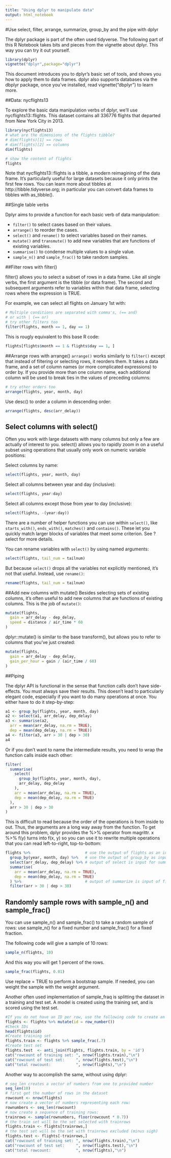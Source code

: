 ```yaml
---
title: "Using dplyr to manipulate data"
output: html_notebook
---
```


#Use select, filter, arrange, summarize, group_by and the pipe with dplyr

The dplyr package is part of the often used tidyverse. The following part of this R Notebook takes bits and pieces from the vignette about dplyr. This way you can try it out yourself.

```r
library(dplyr)
vignette("dplyr",package="dplyr")
```

This document introduces you to dplyr’s basic set of tools, and shows you how to apply them to data frames. dplyr also supports databases via the dbplyr package, once you’ve installed, read vignette("dbplyr") to learn more.

##Data: nycflights13

To explore the basic data manipulation verbs of dplyr, we’ll use nycflights13::flights. This dataset contains all 336776 flights that departed from New York City in 2013. 

```r
library(nycflights13)
# what are the dimensions of the flights tibble?
# dim(flights)[1] == rows
# dim(flights)[2] == columns
dim(flights)
```

```r
# show the content of flights
flights
```
Note that nycflights13::flights is a tibble, a modern reimagining of the data frame. It’s particularly useful for large datasets because it only prints the first few rows. You can learn more about tibbles at http://tibble.tidyverse.org; in particular you can convert data frames to tibbles with as_tibble().

##Single table verbs

Dplyr aims to provide a function for each basic verb of data manipulation:

* `filter()` to select cases based on their values.
* `arrange()` to reorder the cases.
* `select()` and `rename()` to select variables based on their names.
* `mutate()` and `transmute()` to add new variables that are functions of existing variables.
* `summarise()` to condense multiple values to a single value.
* `sample_n()` and `sample_frac()` to take random samples.

##Filter rows with filter()

filter() allows you to select a subset of rows in a data frame. Like all single verbs, the first argument is the tibble (or data frame). The second and subsequent arguments refer to variables within that data frame, selecting rows where the expression is TRUE.

For example, we can select all flights on January 1st with:

```r
# Multiple conditions are separated with comma's, (== and) 
# or with | (== or)
# try other filters too
filter(flights, month == 1, day == 1)
```
This is rougly equivalent to this base R code:

```r
flights[flights$month == 1 & flights$day == 1, ]
```

##Arrange rows with arrange()
`arrange()` works similarly to `filter()` except that instead of filtering or selecting rows, it reorders them. It takes a data frame, and a set of column names (or more complicated expressions) to order by. If you provide more than one column name, each additional column will be used to break ties in the values of preceding columns:

```r
# try other orders too
arrange(flights, year, month, day)
```
Use desc() to order a column in descending order:

```r
arrange(flights, desc(arr_delay))
```


## Select columns with select()
Often you work with large datasets with many columns but only a few are actually of interest to you. select() allows you to rapidly zoom in on a useful subset using operations that usually only work on numeric variable positions:

Select columns by name:
```r
select(flights, year, month, day)
```

Select all columns between year and day (inclusive):
```r
select(flights, year:day)
```

Select all columns except those from year to day (inclusive):
```r
select(flights, -(year:day))
```

There are a number of helper functions you can use within `select()`, like `starts_with()`, `ends_with()`, `matches()` and `contains()`. These let you quickly match larger blocks of variables that meet some criterion. See ?select for more details.

You can rename variables with `select()` by using named arguments:
```r
select(flights, tail_num = tailnum)
```

But because `select()` drops all the variables not explicitly mentioned, it’s not that useful. Instead, use `rename()`:

```r
rename(flights, tail_num = tailnum)
```

##Add new columns with mutate()
Besides selecting sets of existing columns, it’s often useful to add new columns that are functions of existing columns. This is the job of `mutate()`:

```r
mutate(flights,
  gain = arr_delay - dep_delay,
  speed = distance / air_time * 60
)
```
dplyr::mutate() is similar to the base transform(), but allows you to refer to columns that you’ve just created:

```r
mutate(flights,
  gain = arr_delay - dep_delay,
  gain_per_hour = gain / (air_time / 60)
)
```
##Piping

The dplyr API is functional in the sense that function calls don’t have side-effects. You must always save their results. This doesn’t lead to particularly elegant code, especially if you want to do many operations at once. You either have to do it step-by-step:
```r
a1 <- group_by(flights, year, month, day)
a2 <- select(a1, arr_delay, dep_delay)
a3 <- summarise(a2,
  arr = mean(arr_delay, na.rm = TRUE),
  dep = mean(dep_delay, na.rm = TRUE))
a4 <- filter(a3, arr > 30 | dep > 30)
a4
```

Or if you don’t want to name the intermediate results, you need to wrap the function calls inside each other:
```r
filter(
  summarise(
    select(
      group_by(flights, year, month, day),
      arr_delay, dep_delay
    ),
    arr = mean(arr_delay, na.rm = TRUE),
    dep = mean(dep_delay, na.rm = TRUE)
  ),
  arr > 30 | dep > 30
)

```

This is difficult to read because the order of the operations is from inside to out. Thus, the arguments are a long way away from the function. To get around this problem, dplyr provides the %>% operator from magrittr. x %>% f(y) turns into f(x, y) so you can use it to rewrite multiple operations that you can read left-to-right, top-to-bottom:

```r
flights %>%                        # use the output of flights as an input for group_by
  group_by(year, month, day) %>%   # use the output of group_by as input for select
  select(arr_delay, dep_delay) %>% # output of select is input for summarize
  summarise(
    arr = mean(arr_delay, na.rm = TRUE),
    dep = mean(dep_delay, na.rm = TRUE)
  ) %>%                            # output of summarize is input of filter
  filter(arr > 30 | dep > 30)

```
## Randomly sample rows with sample_n() and sample_frac()
You can use sample_n() and sample_frac() to take a random sample of rows: use sample_n() for a fixed number and sample_frac() for a fixed fraction.

The following code will give a sample of 10 rows:
```r
sample_n(flights, 10)
```

And this way you will get 1 percent of the rows.
```r
sample_frac(flights, 0.01)
```

Use replace = TRUE to perform a bootstrap sample. If needed, you can weight the sample with the weight argument.

Another often used implementation of sample_fraq is splitting the dataset in a training and test set. A model is created using the training set, and is scored using the test set.

```r
#If you do not have an ID per row, use the following code to create an ID
flights <- flights %>% mutate(id = row_number())
#Check IDs
head(flights$id)
#Create training set
flights.train <- flights %>% sample_frac(.7)
#Create test set
flights.test  <- anti_join(flights, flights.train, by = 'id')
cat("rowcount of training set: ", nrow(flights.train),"\n")
cat("rowcount of test set:     ", nrow(flights.test),"\n")
cat("total rowcount:           ", nrow(flights),"\n")

```

Another way to accomplish the same, without using dplyr:
```r
# seq_len creates a vector of numbers from one to provided number
seq_len(10)
# first get the number of rows in the dataset
rowcount <- nrow(flights)
# now create a vector of numbers representing each row:
rownumbers <- seq_len(rowcount)
# now create a sequence of training rows:
trainrows <- sample(rownumbers, floor(rowcount * 0.7))
# the train set will be the set selected with trainrows
flights.train <- flights[trainrows,]
# the test set will be the set with trainrows excluded (minus sigh)
flights.test <- flights[-trainrows,]
cat("rowcount of training set: ", nrow(flights.train),"\n")
cat("rowcount of test set:     ", nrow(flights.test),"\n")
cat("total rowcount:           ", nrow(flights),"\n")

```


